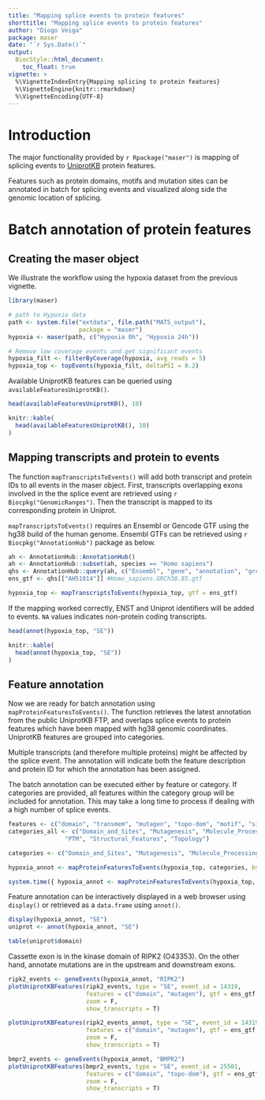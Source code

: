 ```yaml
---
title: "Mapping splice events to protein features"
shorttitle: "Mapping splice events to protein features"
author: "Diogo Veiga"
package: maser
date: "`r Sys.Date()`"
output:
  BiocStyle::html_document:
    toc_float: true  
vignette: >
  %\VignetteIndexEntry{Mapping splicing to protein features}
  %\VignetteEngine{knitr::rmarkdown}
  %\VignetteEncoding{UTF-8}
---
```


# Introduction

The major functionality provided by `r Rpackage("maser")` is mapping of splicing events to [UniprotKB](http://www.uniprot.org/) protein features.  

Features such as protein domains, motifs and mutation sites can be annotated in batch for splicing events and visualized along side the genomic location of splicing.  


# Batch annotation of protein features

## Creating the maser object
We illustrate the workflow using the hypoxia dataset from the previous vignette.

```r
library(maser)

# path to Hypoxia data
path <- system.file("extdata", file.path("MATS_output"),
                    package = "maser")
hypoxia <- maser(path, c("Hypoxia 0h", "Hypoxia 24h"))

# Remove low coverage events and get significant events
hypoxia_filt <- filterByCoverage(hypoxia, avg_reads = 5)
hypoxia_top <- topEvents(hypoxia_filt, deltaPSI = 0.2)

```

Available UniprotKB features can be queried using `availableFeaturesUniprotKB()`.

```r
head(availableFeaturesUniprotKB(), 10)
```

```r
knitr::kable(
  head(availableFeaturesUniprotKB(), 10)
)

```

## Mapping transcripts and protein to events 
The function `mapTranscriptsToEvents()` will add both transcript and protein IDs to all events in the maser object. First, transcripts overlapping exons involved in the the splice event are retrieved using `r Biocpkg("GenomicRanges")`. Then the transcript is mapped to its corresponding protein in Uniprot.  

`mapTranscriptsToEvents()` requires an Ensembl or Gencode GTF using the hg38 build of the human genome. Ensembl GTFs can be retrieved using `r Biocpkg("AnnotationHub")` package as below.

```r
ah <- AnnotationHub::AnnotationHub()
ah <- AnnotationHub::subset(ah, species == "Homo sapiens")
qhs <- AnnotationHub::query(ah, c("Ensembl", "gene", "annotation", "grch38"))
ens_gtf <- qhs[["AH51014"]] #Homo_sapiens.GRCh38.85.gtf
```

```r
hypoxia_top <- mapTranscriptsToEvents(hypoxia_top, gtf = ens_gtf)
```

If the mapping worked correctly, ENST and Uniprot identifiers will be added to events. `NA` values indicates non-protein coding transcripts.

```r
head(annot(hypoxia_top, "SE"))
```

```r
knitr::kable(
  head(annot(hypoxia_top, "SE"))
)
```

## Feature annotation

Now we are ready for batch annotation using `mapProteinFeaturesToEvents()`. The function retrieves the latest annotation from the public UniprotKB FTP, and overlaps splice events to protein features which have been mapped with hg38 genomic coordinates. UniprotKB features are grouped into categories.  

Multiple transcripts (and therefore multiple proteins) might be affected by the splice event. The annotation will indicate both the feature description and protein ID for which the annotation has been assigned. 

The batch annotation can be executed either by feature or category. If categories are provided, all features within the category group will be included for annotation. This may take a long time to process if dealing with a high number of splice events.

```r
features <- c("domain", "transmem", "mutagen", "topo-dom", "motif", "signal", "DNA-bind")
categories_all <- c("Domain_and_Sites", "Mutagenesis", "Molecule_Processing",
                "PTM", "Structural_Features", "Topology")

categories <- c("Domain_and_Sites", "Mutagenesis", "Molecule_Processing", "Topology")

hypoxia_annot <- mapProteinFeaturesToEvents(hypoxia_top, categories, by = "category")

system.time({ hypoxia_annot <- mapProteinFeaturesToEvents(hypoxia_top, categories, by = "category") })

```

Feature annotation can be interactively displayed in a web browser using `display()` or retrieved as a `data.frame` using `annot()`.  

```r
display(hypoxia_annot, "SE")
uniprot <- annot(hypoxia_annot, "SE")
```

```r
table(uniprot$domain)
```

Cassette exon is in the kinase domain of RIPK2 (O43353). On the other hand, annotate mutations are in the upstream and downstream exons.


```r

ripk2_events <- geneEvents(hypoxia_annot, "RIPK2")
plotUniprotKBFeatures(ripk2_events, type = "SE", event_id = 14319, 
                      features = c("domain", "mutagen"), gtf = ens_gtf, 
                      zoom = F,
                      show_transcripts = T)

plotUniprotKBFeatures(ripk2_events_annot, type = "SE", event_id = 14319, 
                      features = c("domain", "mutagen"), gtf = ens_gtf, 
                      zoom = F,
                      show_transcripts = T)

```

```r

bmpr2_events <- geneEvents(hypoxia_annot, "BMPR2")
plotUniprotKBFeatures(bmpr2_events, type = "SE", event_id = 25501, 
                      features = c("domain", "topo-dom"), gtf = ens_gtf, 
                      zoom = F,
                      show_transcripts = T)

```






